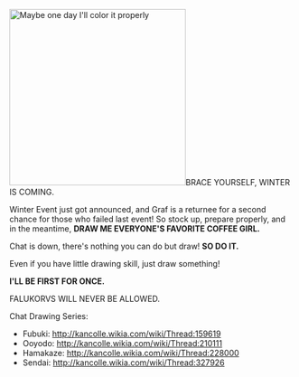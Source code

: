 [[File:Echo_Graf.jpg|thumb|312px|Maybe one day I'll color it properly]]BRACE YOURSELF, WINTER IS COMING.

Winter Event just got announced, and Graf is a returnee for a second chance for those who failed last event!
So stock up, prepare properly, and in the meantime, '''DRAW ME EVERYONE'S FAVORITE COFFEE GIRL.'''

Chat is down, there's nothing you can do but draw! '''SO DO IT.'''

Even if you have little drawing skill, just draw something!

'''I'LL BE FIRST FOR ONCE.'''

FALUKORVS WILL NEVER BE ALLOWED.

Chat Drawing Series:
* Fubuki: http://kancolle.wikia.com/wiki/Thread:159619 
* Ooyodo: http://kancolle.wikia.com/wiki/Thread:210111
* Hamakaze: http://kancolle.wikia.com/wiki/Thread:228000
* Sendai: http://kancolle.wikia.com/wiki/Thread:327926<ac_metadata title="Chat Draws: Graf Zeppelin!"> </ac_metadata>